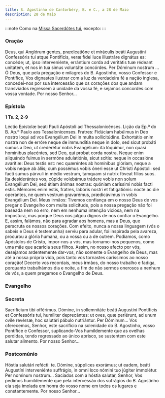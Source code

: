 ```yaml
---
title: S. Agostinho de Cantorbéry, B. e C., a 28 de Maio
description: 28 de Maio
---
```



:::note
Como na [Missa Sacerdótes tui](/missal/comum/12confessorespontifices2), excepto:
:::

### Oração

<div class="side-by-side not-content">
  <span>
    Deus, qui Anglórum gentes, prædicatióne et miráculis beáti Augustíni Confessóris tui atque
    Pontíficis, veræ fídei luce illustráre dignátus es: concéde; ut, ipso interveniénte, errántium
    corda ad veritátis tuæ rédeant unitátem, et nos in tua simus voluntáte concórdes. Per Dóminum
    nostrum ...
  </span>
  <span>
    Ó Deus, que pela pregação e milagres do B. Agostinho, vosso Confessor e Pontífice, Vos dignastes
    ilustrar com a luz da verdadeira fé a nação inglesa, concedei-nos por sua intercessão que os
    corações dos que andam transviados regressem à unidade da vossa fé, e sejamos concordes com
    vossa vontade. Por nosso Senhor...
  </span>
</div>

### Epístola

**1 Ts. 2, 2-9**

<div class="side-by-side not-content">
  <span>Léctio Epístolæ beáti Pauli Apóstoli ad Thessalonicénses.</span>
  <span>Lição da Ep.ª do B. Ap.º Paulo aos Tessalonicenses.</span>
  <span>
    Fratres: Fidúciam habúimus in Deo nostro loqui ad vos Evangélium Dei in multa sollicitúdine.
    Exhortátio enim nostra non de erróre neque de immundítia neque in dolo, sed sicut probáti sumus
    a Deo, ut crederétur nobis Evangélium: ita lóquimur, non quasi homínibus placéntes, sed Deo, qui
    probat corda nostra. Neque enim aliquándo fuimus in sermóne adulatiónis, sicut scitis: neque in
    occasióne avarítiæ: Deus testis est: nec quæréntes ab homínibus glóriam, neque a vobis neque ab
    áliis; cum possémus vobis óneri esse ut Christi Apóstoli: sed facti sumus párvuli in médio
    vestrum, tamquam si nutrix fóveat fílios suos. Ita desiderántes vos, cúpide volebámus trádere
    vobis non solum Evangélium Dei, sed étiam ánimas nostras: quóniam caríssimi nobis facti estis.
    Mémores enim estis, fratres, labóris nostri et fatigatiónis: nocte ac die operántes, ne quem
    vestrum gravarémus, prædicávimus in vobis Evangélium Dei.
  </span>
  <span>
    Meus irmãos: Tivemos confiança em o nosso Deus de vos pregar o Evangelho com muita solicitude,
    pois a nossa pregação não foi baseada nem no erro, nem em nenhuma intenção viciosa, nem na
    impostura, mas porque Deus nos julgou dignos de nos confiar o Evangelho. E, assim, falámos, não
    para agradar aos homens, mas a Deus, que perscruta os nossos corações. Com efeito, nunca a nossa
    linguagem (vós o sabeis e Deus é testemunha) serviu para adular, foi inspirada pela avareza,
    procurou a glória humana, ou a vossa ou a de outrem. Podíamos, como Apóstolos de Cristo,
    impor-nos a vós, mas tornamo-nos pequenos, como uma mãe que acaricia seus filhos. Assim, no
    nosso afecto por vós, desejamos ardentemente dar-vos, não somente o Evangelho de Deus, mas até a
    nossa própria vida, pois tanto vos tornastes caríssimos ao nosso coração! Decerto vos recordais,
    meus irmãos, do nosso trabalho e fadiga, porquanto trabalhámos dia e noite, a fim de não sermos
    onerosos a nenhum de vós, a quem pregamos o Evangelho de Deus.
  </span>
</div>

### Evangelho

<LinkCard href="/missal/santos/02-06-1#evangelho" title="S. Tito, B. e Conf." />

### Secreta

<div class="side-by-side not-content">
  <span>
    Sacrifícium tibi offérimus. Dómine, in sollemnitáte beáti Augustíni Pontíficis et Confessóris
    tui, humíliter deprecántes: ut oves, quæ periérunt, ad unum ovile revérsæ, hoc salutári pábulo
    nutriántur. Per Dóminum...
  </span>
  <span>
    Vos oferecemos, Senhor, este sacrifício na solenidade do B. Agostinho, vosso Pontífice e
    Confessor, suplicando-Vos humildemente que as ovelhas perdidas, tendo regressado ao único
    aprisco, se sustentem com este salutar alimento. Por nosso Senhor...
  </span>
</div>

### Postcomúnio

<div class="side-by-side not-content">
  <span>
    Hóstia salutári refécti: te. Dómine, súpplices exorámus; ut eadem, beáti Augustíni interveniénte
    suffrágio, in omni loco nómini tuo júgiter immolétur. Per nominum nostrum...
  </span>
  <span>
    Saciados com a hóstia salutar, Senhor, Vos pedimos humildemente que pela intercessão dos
    sufrágios do B. Agostinho ela seja imolada em honra do vosso nome em todos os lugares e
    constantemente. Por nosso Senhor...
  </span>
</div>
